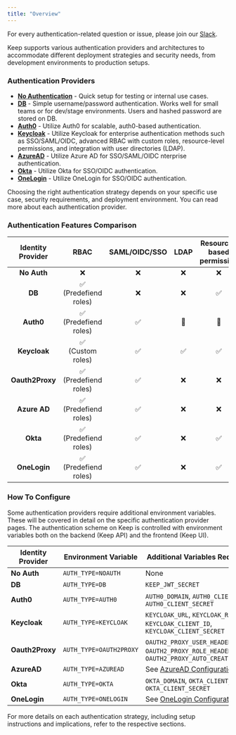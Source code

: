 ```yaml
---
title: "Overview"
---
```


<Tip>For every authentication-related question or issue, please join our [Slack](https://slack.keephq.dev).</Tip>

Keep supports various authentication providers and architectures to accommodate different deployment strategies and security needs, from development environments to production setups.


### Authentication Providers

- [**No Authentication**](/deployment/authentication/no-auth) - Quick setup for testing or internal use cases.
- [**DB**](/deployment/authentication/db-auth) - Simple username/password authentication. Works well for small teams or for dev/stage environments. Users and hashed password are stored on DB.
- [**Auth0**](/deployment/authentication/auth0-auth) - Utilize Auth0 for scalable, auth0-based authentication.
- [**Keycloak**](/deployment/authentication/keycloak-auth) - Utilize Keycloak for enterprise authentication methods such as SSO/SAML/OIDC, advanced RBAC with custom roles, resource-level permissions, and integration with user directories (LDAP).
- [**AzureAD**](/deployment/authentication/azuread-auth) - Utilize Azure AD for SSO/SAML/OIDC nterprise authentication.
- [**Okta**](/deployment/authentication/okta-auth) - Utilize Okta for SSO/OIDC authentication.
- [**OneLogin**](/deployment/authentication/onelogin-auth) - Utilize OneLogin for SSO/OIDC authentication.

Choosing the right authentication strategy depends on your specific use case, security requirements, and deployment environment. You can read more about each authentication provider.



### Authentication Features Comparison

| Identity Provider | RBAC | SAML/OIDC/SSO | LDAP | Resource-based permission | User Management | Group Management | On Prem | License |
|:---:|:----:|:---------:|:----:|:-------------------------:|:----------------:|:-----------------:|:-------:|:-------:|
| **No Auth** |  ❌   |     ❌     |  ❌   |             ❌            |        ❌        |         ❌         |    ✅    |   **OSS**   |
| **DB** |  ✅ <br />(Predefiend roles)  |     ❌     |  ❌   |             ✅            |        ✅        |         ❌         |    ✅    |   **OSS**   |
| **Auth0**             |  ✅ <br />(Predefiend roles)  |     ✅     |  🚧  |             🚧            |        ✅        |         🚧        |    ❌    |   **EE**   |
| **Keycloak**          |  ✅ <br />(Custom roles)  |     ✅     |  ✅   |             ✅            |        ✅        |         ✅         |    ✅    |   **EE**    |
| **Oauth2Proxy**       |  ✅ <br />(Predefiend roles)  |     ✅     |  ❌   |             ❌            |        N/A        |         N/A         |    ✅    |   **OSS**   |
| **Azure AD**       |  ✅ <br />(Predefiend roles)  |     ✅     |  ❌   |             ❌            |        By Azure AD        |         By Azure AD         |    ✅    |   **EE**   |
| **Okta**           |  ✅ <br />(Predefiend roles)  |     ✅     |  ❌   |             ✅            |        ❌        |         ❌         |    ✅    |   **OSS**   |
| **OneLogin**           |  ✅ <br />(Predefiend roles)  |     ✅     |  ❌   |             ✅            |        ❌        |         ❌         |    ✅    |   **OSS**   |
### How To Configure
<Tip>
Some authentication providers require additional environment variables. These will be covered in detail on the specific authentication provider pages.
</Tip>
The authentication scheme on Keep is controlled with environment variables both on the backend (Keep API) and the frontend (Keep UI).


|  Identity Provider  | Environment Variable | Additional Variables Required |
| ------------------------------------- | -------------------------------------------------------------- | ---------------------------- |
| **No Auth** | `AUTH_TYPE=NOAUTH`| None |
| **DB** | `AUTH_TYPE=DB`  | `KEEP_JWT_SECRET` |
| **Auth0**                           |  `AUTH_TYPE=AUTH0`  | `AUTH0_DOMAIN`, `AUTH0_CLIENT_ID`, `AUTH0_CLIENT_SECRET` |
| **Keycloak** | `AUTH_TYPE=KEYCLOAK` | `KEYCLOAK_URL`, `KEYCLOAK_REALM`, `KEYCLOAK_CLIENT_ID`, `KEYCLOAK_CLIENT_SECRET` |
| **Oauth2Proxy** | `AUTH_TYPE=OAUTH2PROXY` | `OAUTH2_PROXY_USER_HEADER`, `OAUTH2_PROXY_ROLE_HEADER`, `OAUTH2_PROXY_AUTO_CREATE_USER` |
| **AzureAD** | `AUTH_TYPE=AZUREAD` | See [AzureAD Configuration](/deployment/authentication/azuread-auth) |
| **Okta** | `AUTH_TYPE=OKTA` | `OKTA_DOMAIN`, `OKTA_CLIENT_ID`, `OKTA_CLIENT_SECRET` |
| **OneLogin** | `AUTH_TYPE=ONELOGIN` | See [OneLogin Configuration](/deployment/authentication/onelogin-auth) |

For more details on each authentication strategy, including setup instructions and implications, refer to the respective sections.
